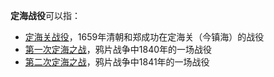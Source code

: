 '''定海战役'''可以指：

*[[定海关战役|定海关战役]]，1659年清朝和郑成功在定海关（今镇海）的战役
*[[第一次定海之战|第一次定海之战]]，鸦片战争中1840年的一场战役
*[[第二次定海之战|第二次定海之战]]，鸦片战争中1841年的一场战役

{{Disambiguation|Cat=四字中国战事消歧义}}